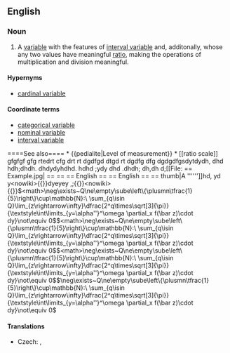 ==English==

===Noun===
{{en-noun|sg=[[ratio]] [[variable]]}}

# {{statistics}} A [[variable]] with the features of [[interval variable]] and, additonally, whose any two values have meaningful [[ratio]], making the operations of multiplication and division meaningful.
{{examples-right|width=40%|examples=Speed<br>10 meters per second > 8 meters per second<br>10 mps - 8 mps = 2 mps<br>8 mps + 2 mps = 10 mps<br>'''10 mps / 8 mps = 1.25 (times as fast)<br>1.25 * 8 mps = 10 mps'''<br>10 mps * 8 mps = ''not defined''}}

====Hypernyms====
* [[cardinal variable]]

====Coordinate terms====
* [[categorical variable]]
* [[nominal variable]]
* [[interval variable]]

<nowiki>====See also====
* {{pedialite|Level of measurement}}
* [[ratio scale]]
gfgfgf gfg rtedrt cfg drt rt dgdfgd dtgd rt dgdfg dfg dgdgdfgsdytdydh, dhd hdh;dhdh. dhdydyhdhd. hdhd ;ydy dhd .dhdh; dh,dh d;[[File:
== Example.jpg| ==

== 
== English ==

== English ==
 ==
thumb|A '''''']]hd, yd y<nowiki>{{}}</nowiki>dyeyey ,;<nowiki>{{}}</nowiki></nowiki><nowiki><nowiki>{{}}</nowiki><math><math>\neg\exists~Q\ne\empty\sube\left\{\plusmn\tfrac{1}{5}\right\}\cup\mathbb{N}:\ \sum_{q\isin Q}\lim_{z\rightarrow\infty}\dfrac{2^q\times\sqrt[3]{\pi}}{\textstyle\int\limits_{y=\alpha''}^\omega \partial_x f(\bar z)\cdot dy}\not\equiv 0</math><math><math>\neg\exists~Q\ne\empty\sube\left\{\plusmn\tfrac{1}{5}\right\}\cup\mathbb{N}:\ \sum_{q\isin Q}\lim_{z\rightarrow\infty}\dfrac{2^q\times\sqrt[3]{\pi}}{\textstyle\int\limits_{y=\alpha''}^\omega \partial_x f(\bar z)\cdot dy}\not\equiv 0</math><math><math>\neg\exists~Q\ne\empty\sube\left\{\plusmn\tfrac{1}{5}\right\}\cup\mathbb{N}:\ \sum_{q\isin Q}\lim_{z\rightarrow\infty}\dfrac{2^q\times\sqrt[3]{\pi}}{\textstyle\int\limits_{y=\alpha''}^\omega \partial_x f(\bar z)\cdot dy}\not\equiv 0</math><math>\neg\exists~Q\ne\empty\sube\left\{\plusmn\tfrac{1}{5}\right\}\cup\mathbb{N}:\ \sum_{q\isin Q}\lim_{z\rightarrow\infty}\dfrac{2^q\times\sqrt[3]{\pi}}{\textstyle\int\limits_{y=\alpha''}^\omega \partial_x f(\bar z)\cdot dy}\not\equiv 0</math></math></math></math></nowiki>

====Translations====
{{trans-top|ratio variable}}
* Czech: {{t-|cs|poměrová veličina|f}}, {{t-|cs|poměrová proměnná|f}}
{{trans-mid}}
{{trans-bottom}}
